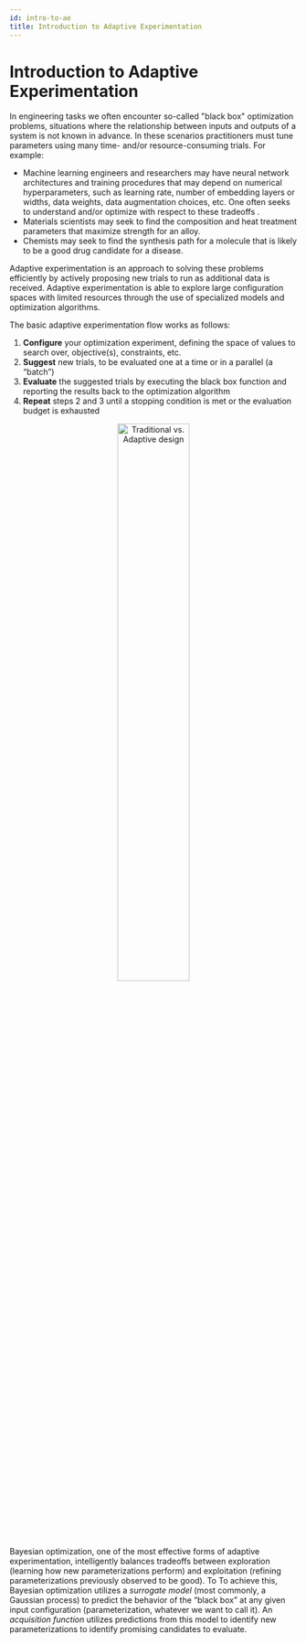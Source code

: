 ```yaml
---
id: intro-to-ae
title: Introduction to Adaptive Experimentation
---
```



# Introduction to Adaptive Experimentation

In engineering tasks we often encounter so-called "black box" optimization
problems, situations where the relationship between inputs and outputs of a
system is not known in advance. In these scenarios practitioners must tune
parameters using many time- and/or resource-consuming trials. For example:

- Machine learning engineers and researchers may have neural network
  architectures and training procedures that may depend on numerical
  hyperparameters, such as learning rate, number of embedding layers or widths,
  data weights, data augmentation choices, etc. One often seeks to understand
  and/or optimize with respect to these tradeoffs .
- Materials scientists may seek to find the composition and heat treatment
  parameters that maximize strength for an alloy.
- Chemists may seek to find the synthesis path for a molecule that is likely to
  be a good drug candidate for a disease.

Adaptive experimentation is an approach to solving these problems efficiently by
actively proposing new trials to run as additional data is received. Adaptive
experimentation is able to explore large configuration spaces with limited
resources through the use of specialized models and optimization algorithms.

The basic adaptive experimentation flow works as follows:

1. **Configure** your optimization experiment, defining the space of values to
   search over, objective(s), constraints, etc.
2. **Suggest** new trials, to be evaluated one at a time or in a parallel (a
   “batch”)
3. **Evaluate** the suggested trials by executing the black box function and
   reporting the results back to the optimization algorithm
4. **Repeat** steps 2 and 3 until a stopping condition is met or the evaluation
   budget is exhausted

<center><img src={traditional_vs_adaptive} alt="Traditional vs. Adaptive design" width="50%" /></center>

Bayesian optimization, one of the most effective forms of adaptive
experimentation, intelligently balances tradeoffs between exploration (learning
how new parameterizations perform) and exploitation (refining parameterizations
previously observed to be good). To To achieve this, Bayesian optimization
utilizes a *surrogate model* (most commonly, a Gaussian process) to predict the
behavior of the “black box” at any given input configuration (parameterization,
whatever we want to call it). An *acquisition function* utilizes predictions from
this model to identify new parameterizations to identify promising candidates to
evaluate.

